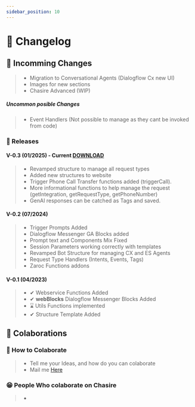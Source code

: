 ```yaml
---
sidebar_position: 10
---
```


# 📜 Changelog


## 📌 Incomming Changes

> - Migration to Conversational Agents (Dialogflow Cx new UI)
> - Images for new sections
> - Chasire Advanced (WIP)

##### Uncommon posible Changes

> - Event Handlers (Not possible to manage as they cant be invoked from code)

### 🎉 Releases


#### V-0.3 (01/2025) - Current [DOWNLOAD]('https://drive.google.com/file/d/11_YpgqY0HFFwzX5J0F-_tTg6YtNYqALe/view?usp=drive_link')

> - Revamped structure to manage all request types
> - Added new structures to website
> - Trigger Phone Call Transfer functions added (triggerCall).
> - More informational functions to help manage the request (getIntegration, getRequestType, getPhoneNumber)
> - GenAI responses can be catched as Tags and saved.

#### V-0.2 (07/2024)

> - Trigger Prompts Added
> - Dialogflow Messenger GA Blocks added
> - Prompt text and Components Mix Fixed
> - Session Parameters working correctly with templates
> - Revamped Bot Structure for managing CX and ES Agents
> - Request Type Handlers (Intents, Events, Tags)
> - Zaroc Functions addons

#### V-0.1 (04/2023)

> - ✔ Webservice Functions Added
> - ✔ **webBlocks** Dialogflow Messenger Blocks Added
> - ⌛ Utils Functions implemented
> - ✔ Structure Template Added

## **🙌 Colaborations**

### 🎁 How to Colaborate

> - Tell me your Ideas, and how do you can colaborate
> - Mail me [Here](mailto:contasti.mizar@gmail.com)

### 😁 People Who colaborate on Chasire

> -
